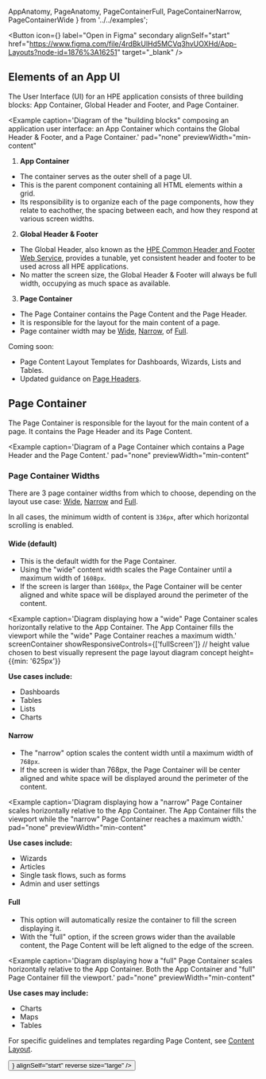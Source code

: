 
  AppAnatomy, 
  PageAnatomy, 
  PageContainerFull, 
  PageContainerNarrow, 
  PageContainerWide 
} from '../../examples';

<Button
    icon={<Figma color="plain" />}
    label="Open in Figma"
    secondary
    alignSelf="start"
    href="https://www.figma.com/file/4rdBkUlHd5MCVq3hvUOXHd/App-Layouts?node-id=1876%3A16251"
    target="_blank"
  />

## Elements of an App UI
The User Interface (UI) for an HPE application consists of three 
building blocks: App Container, Global Header and Footer, and 
Page Container.

<Example
  caption='Diagram of the "building blocks" composing an application 
    user interface: an App Container which contains the Global Header & Footer, and 
    a Page Container.'
  pad="none"
  previewWidth="min-content"
>
  <AppAnatomy />
</Example>

1. **App Container**
- The container serves as the outer shell of a page UI.
- This is the parent component containing all HTML elements within a grid.
- Its responsibility is to organize each of the page components, how they 
relate to eachother, the spacing between each, and how they respond at 
various screen widths.

2. **Global Header & Footer**  
- The Global Header, also known as the [HPE Common Header and Footer 
Web Service](/templates/global-header), provides a tunable, yet consistent 
header and footer to be used across all HPE applications.
- No matter the screen size, the Global Header & Footer will always be full 
width, occupying as much space as available.

3. **Page Container**  
- The Page Container contains the Page Content and the Page Header.
- It is responsible for the layout for the main content of a page. 
- Page container width may be [Wide](#wide-default), [Narrow](#narrow), of [Full](#full).

<Box direction="row" align="center" gap="xsmall">
  <Clock />
  <Text weight="bold" size="large">Coming soon:</Text>
</Box>

- Page Content Layout Templates for Dashboards, Wizards, Lists and Tables.
- Updated guidance on [Page Headers](/components/header#page-header).

## Page Container
The Page Container is responsible for the layout for the main content of a page.
It contains the Page Header and its Page Content.

<Example
  caption='Diagram of a Page Container which contains a Page Header 
    and the Page Content.'
  pad="none"
  previewWidth="min-content"
>
  <PageAnatomy />
</Example>

### Page Container Widths
There are 3 page container widths from which to choose, depending on 
the layout use case: [Wide](#wide-default), [Narrow](#narrow) and [Full](#full). 

In all cases, the minimum width of content is `336px`, after which horizontal 
scrolling is enabled.

#### Wide (default)
- This is the default width for the Page Container. 
- Using the "wide" content width scales the Page Container until a maximum width of `1608px`. 
- If the screen is larger than `1608px`, the Page Container will be center aligned and white space 
will be displayed around the perimeter of the content. 

<Example
  caption='Diagram displaying how a "wide" Page Container scales horizontally relative to 
    the App Container. The App Container fills the viewport while the "wide" 
    Page Container reaches a maximum width.'
    screenContainer
    showResponsiveControls={['fullScreen']}
    // height value chosen to best visually represent the page layout diagram concept
    height={{min: '625px'}}
>
  <PageContainerWide />
</Example>

**Use cases include:**
- Dashboards 
- Tables 
- Lists
- Charts

#### Narrow
- The "narrow" option scales the content width until a maximum width of `768px`. 
- If the screen is wider than 768px, the Page Container will be center aligned 
and white space will be displayed around the perimeter of the content. 

<Example
  caption='Diagram displaying how a "narrow" Page Container scales horizontally relative to 
    the App Container. The App Container fills the viewport while the "narrow" 
    Page Container reaches a maximum width.'
  pad="none"
  previewWidth="min-content"
>
  <PageContainerNarrow />
</Example>

**Use cases include:**
- Wizards 
- Articles 
- Single task flows, such as forms
- Admin and user settings

#### Full
- This option will automatically resize the container to fill the 
screen displaying it.
- With the "full" option, if the screen grows wider than the available content, the 
Page Content will be left aligned to the edge of the screen.

<Example
  caption='Diagram displaying how a "full" Page Container scales horizontally relative to 
    the App Container. Both the App Container and "full" Page Container fill the viewport.'
  pad="none"
  previewWidth="min-content"
>
  <PageContainerFull />
</Example>

**Use cases may include:**
- Charts 
- Maps 
- Tables

For specific guidelines and templates regarding Page Content, see [Content Layout](/templates/content-layout).

<Link href="/templates/content-layout" passHref>
  <Button 
    primary 
    label="See Content Layout" 
    icon={<FormNext />} 
    alignSelf="start" 
    reverse 
    size="large"
  />
</Link>
